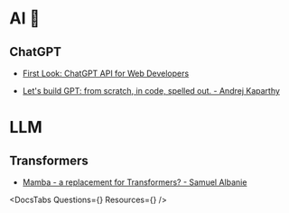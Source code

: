 


# AI 🤖

## ChatGPT

- [First Look: ChatGPT API for Web Developers](https://frontendmasters.com/courses/chatgpt-api/)


<div className="expert">

- [Let's build GPT: from scratch, in code, spelled out. - Andrej Kaparthy](https://www.youtube.com/watch?v=kCc8FmEb1nY)

</div>

# LLM

## Transformers

- [Mamba - a replacement for Transformers? - Samuel Albanie](https://www.youtube.com/watch?v=ouF-H35atOY)


<DocsTabs Questions={<Questions />} Resources={<Resources />} />
